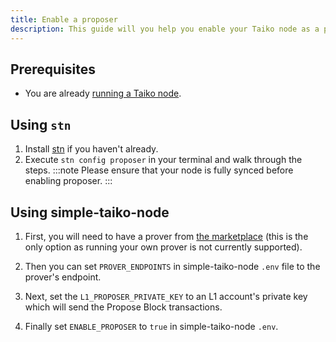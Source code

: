 ```yaml
---
title: Enable a proposer
description: This guide will you help you enable your Taiko node as a proposer.
---
```


## Prerequisites

- You are already [running a Taiko node](/guides/run-a-taiko-node).

## Using `stn`

1. Install [stn](https://github.com/d1onys1us/stn) if you haven't already.
2. Execute `stn config proposer` in your terminal and walk through the steps.
:::note
Please ensure that your node is fully synced before enabling proposer.
:::

## Using simple-taiko-node

1. First, you will need to have a prover from [the marketplace](/resources/prover-marketplace) (this is the only option as running your own prover is not currently supported).

2. Then you can set `PROVER_ENDPOINTS` in simple-taiko-node `.env` file to the prover's endpoint.

3. Next, set the `L1_PROPOSER_PRIVATE_KEY` to an L1 account's private key which will send the Propose Block transactions.

4. Finally set `ENABLE_PROPOSER` to `true` in simple-taiko-node `.env`.
